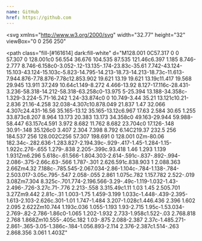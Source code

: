 ```yaml
---
name: GitHub
href: https://github.com
---
```


<svg
  xmlns="http://www.w3.org/2000/svg"
  width="32.77"
  height="32"
  viewBox="0 0 256 250"
>
  <path
    class="fill-[#161614] dark:fill-white"
    d="M128.001 0C57.317 0 0 57.307 0 128.001c0 56.554 36.676 104.535 87.535 121.46c6.397 1.185 8.746-2.777 8.746-6.158c0-3.052-.12-13.135-.174-23.83c-35.61 7.742-43.124-15.103-43.124-15.103c-5.823-14.795-14.213-18.73-14.213-18.73c-11.613-7.944.876-7.78.876-7.78c12.853.902 19.621 13.19 19.621 13.19c11.417 19.568 29.945 13.911 37.249 10.64c1.149-8.272 4.466-13.92 8.127-17.116c-28.431-3.236-58.318-14.212-58.318-63.258c0-13.975 5-25.394 13.188-34.358c-1.329-3.224-5.71-16.242 1.24-33.874c0 0 10.749-3.44 35.21 13.121c10.21-2.836 21.16-4.258 32.038-4.307c10.878.049 21.837 1.47 32.066 4.307c24.431-16.56 35.165-13.12 35.165-13.12c6.967 17.63 2.584 30.65 1.255 33.873c8.207 8.964 13.173 20.383 13.173 34.358c0 49.163-29.944 59.988-58.447 63.157c4.591 3.972 8.682 11.762 8.682 23.704c0 17.126-.148 30.91-.148 35.126c0 3.407 2.304 7.398 8.792 6.14C219.37 232.5 256 184.537 256 128.002C256 57.307 198.691 0 128.001 0Zm-80.06 182.34c-.282.636-1.283.827-2.194.39c-.929-.417-1.45-1.284-1.15-1.922c.276-.655 1.279-.838 2.205-.399c.93.418 1.46 1.293 1.139 1.931Zm6.296 5.618c-.61.566-1.804.303-2.614-.591c-.837-.892-.994-2.086-.375-2.66c.63-.566 1.787-.301 2.626.591c.838.903 1 2.088.363 2.66Zm4.32 7.188c-.785.545-2.067.034-2.86-1.104c-.784-1.138-.784-2.503.017-3.05c.795-.547 2.058-.055 2.861 1.075c.782 1.157.782 2.522-.019 3.08Zm7.304 8.325c-.701.774-2.196.566-3.29-.49c-1.119-1.032-1.43-2.496-.726-3.27c.71-.776 2.213-.558 3.315.49c1.11 1.03 1.45 2.505.701 3.27Zm9.442 2.81c-.31 1.003-1.75 1.459-3.199 1.033c-1.448-.439-2.395-1.613-2.103-2.626c.301-1.01 1.747-1.484 3.207-1.028c1.446.436 2.396 1.602 2.095 2.622Zm10.744 1.193c.036 1.055-1.193 1.93-2.715 1.95c-1.53.034-2.769-.82-2.786-1.86c0-1.065 1.202-1.932 2.733-1.958c1.522-.03 2.768.818 2.768 1.868Zm10.555-.405c.182 1.03-.875 2.088-2.387 2.37c-1.485.271-2.861-.365-3.05-1.386c-.184-1.056.893-2.114 2.376-2.387c1.514-.263 2.868.356 3.061 1.403Z"
  ></path>
</svg>